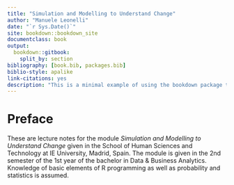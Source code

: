 ```yaml
--- 
title: "Simulation and Modelling to Understand Change"
author: "Manuele Leonelli"
date: "`r Sys.Date()`"
site: bookdown::bookdown_site
documentclass: book
output:
  bookdown::gitbook:
    split_by: section
bibliography: [book.bib, packages.bib]
biblio-style: apalike
link-citations: yes
description: "This is a minimal example of using the bookdown package to write a book. The output format for this example is bookdown::gitbook."
---
```


# Preface {-}

These are lecture notes for the module *Simulation and Modelling to Understand Change* given in the School of Human Sciences and Technology at IE University, Madrid, Spain. The module is given in the 2nd semester of the 1st year of the bachelor in Data \& Business Analytics. Knowledge of basic elements of R programming as well as probability and statistics is assumed.



